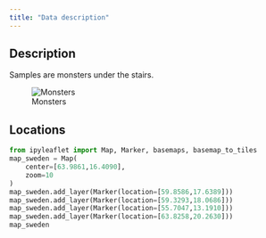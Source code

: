 ```yaml
---
title: "Data description"
---
```


## Description

Samples are monsters under the stairs.

![Monsters](images/Cute-Monsters.jpg)

## Locations

```python
from ipyleaflet import Map, Marker, basemaps, basemap_to_tiles
map_sweden = Map(
    center=[63.9861,16.4090],
    zoom=10
)
map_sweden.add_layer(Marker(location=[59.8586,17.6389]))
map_sweden.add_layer(Marker(location=[59.3293,18.0686]))
map_sweden.add_layer(Marker(location=[55.7047,13.1910]))
map_sweden.add_layer(Marker(location=[63.8258,20.2630]))
map_sweden
```